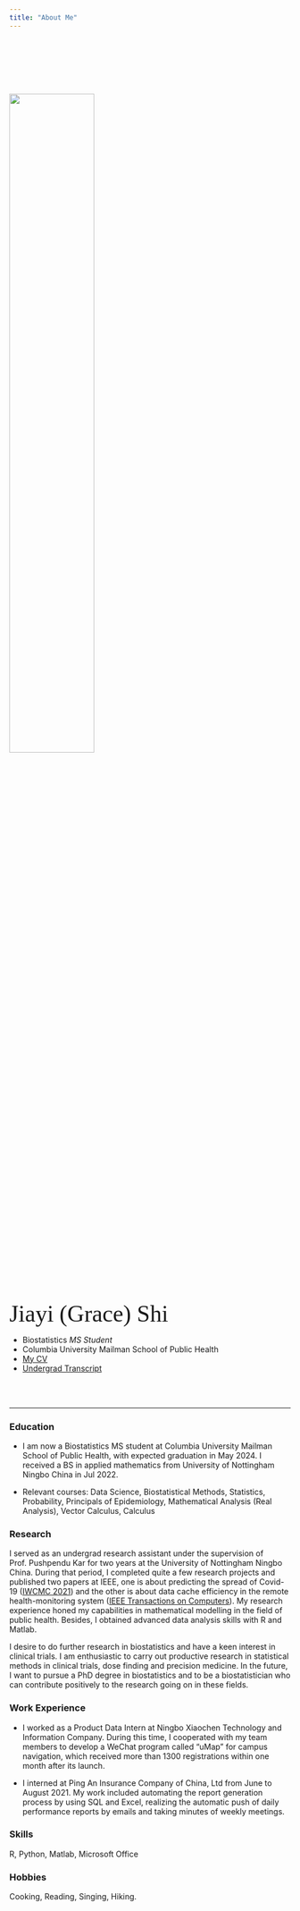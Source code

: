 ```yaml
---
title: "About Me"
---
```

<script>
  (function(i,s,o,g,r,a,m){i['GoogleAnalyticsObject']=r;i[r]=i[r]||function(){
  (i[r].q=i[r].q||[]).push(arguments)},i[r].l=1*new Date();a=s.createElement(o),
  m=s.getElementsByTagName(o)[0];a.async=1;a.src=g;m.parentNode.insertBefore(a,m)
  })(window,document,'script','https://www.google-analytics.com/analytics.js','ga');

  ga('create', 'UA-85450191-1', 'auto');
  ga('send', 'pageview');

</script>
<br/><br/><br/><br/>
<div class="row">
<div class="col-xs-12 col-sm-5 text-center">
<br/>
<img src="info/me.jpg" style="width:55%;" align = "top"/> 
</div>
<div class="col-xs-12 col-sm-7">
<span style="font-family:myFancyFont; font-size:3em;">Jiayi (Grace) Shi</span>

* Biostatistics *MS Student*
* Columbia University Mailman School of Public Health
* [My CV](info/CV_jiayi.pdf)
* [Undergrad Transcript](info/transcript.pdf)


</div>
</div>


<br/><br/>


***

### Education

* I am now a Biostatistics MS student at Columbia University Mailman School of Public Health, with expected graduation in May 2024. I received a BS in applied mathematics from University of Nottingham Ningbo China in Jul 2022.

* Relevant courses: Data Science, Biostatistical Methods, Statistics, Probability, Principals of Epidemiology, Mathematical Analysis (Real Analysis), Vector Calculus, Calculus 

### Research

I served as an undergrad research assistant under the supervision of Prof. Pushpendu Kar for two years at the University of Nottingham Ningbo China. During that period, I completed quite a few research projects and published two papers at IEEE, one is about predicting the spread of Covid-19 ([IWCMC 2021](https://ieeexplore.ieee.org/document/9498988)) and the other is about data cache efficiency in the remote health-monitoring system ([IEEE Transactions on Computers](https://ieeexplore.ieee.org/document/9854159)). My research experience honed my capabilities in mathematical modelling in the field of public health. Besides, I obtained advanced data analysis skills with R and Matlab.

I desire to do further research in biostatistics and have a keen interest in clinical trials. I am enthusiastic to carry out productive research in statistical methods in clinical trials, dose finding and precision medicine. In the future, I want to pursue a PhD degree in biostatistics and to be a biostatistician who can contribute positively to the research going on in these fields.

### Work Experience

* I worked as a Product Data Intern at Ningbo Xiaochen Technology and Information Company. During this time, I cooperated with my team members to develop a WeChat program called “uMap” for campus navigation, which received more than 1300 registrations within one month after its launch. 

* I interned at Ping An Insurance Company of China, Ltd from June to August 2021. My work included automating the report generation process by using SQL and Excel, realizing the automatic push of daily performance reports by emails and taking minutes of weekly meetings.

### Skills

R, Python, Matlab, Microsoft Office 

### Hobbies

Cooking, Reading, Singing, Hiking.


